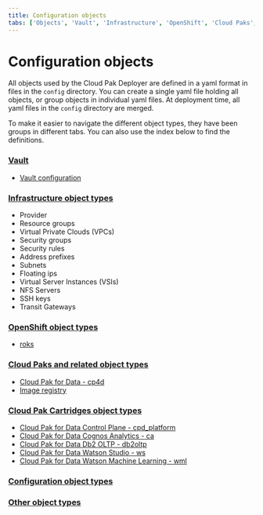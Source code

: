 ```yaml
---
title: Configuration objects
tabs: ['Objects', 'Vault', 'Infrastructure', 'OpenShift', 'Cloud Paks', 'Cartridges', 'Configuration', 'Other']
---
```


# Configuration objects

All objects used by the Cloud Pak Deployer are defined in a yaml format in files in the `config` directory. You can create a single yaml file holding all objects, or group objects in individual yaml files. At deployment time, all yaml files in the `config` directory are merged.

To make it easier to navigate the different object types, they have been groups in different tabs. You can also use the index below to find the definitions.

### [Vault](vault)
* [Vault configuration](vault)

### [Infrastructure object types](infrastructure)
* Provider
* Resource groups
* Virtual Private Clouds (VPCs)
* Security groups
* Security rules
* Address prefixes
* Subnets
* Floating ips
* Virtual Server Instances (VSIs)
* NFS Servers
* SSH keys
* Transit Gateways

### [OpenShift object types](openshift)
* [roks](openshift#openshift)

### [Cloud Paks and related object types](cloud-paks)
* [Cloud Pak for Data - cp4d](cloud-paks#cp4d)
* [Image registry](cloud-paks#image_registry)

### [Cloud Pak Cartridges object types](cartridges)
* [Cloud Pak for Data Control Plane - cpd_platform](cartridges#cpd_platform)
* [Cloud Pak for Data Cognos Analytics - ca](cartridges#ca)
* [Cloud Pak for Data Db2 OLTP - db2oltp](cartridges#db2oltp)
* [Cloud Pak for Data Watson Studio - ws](cartridges#ws)
* [Cloud Pak for Data Watson Machine Learning - wml](cartridges#wml)

### [Configuration object types](configuration)

### [Other object types](other)